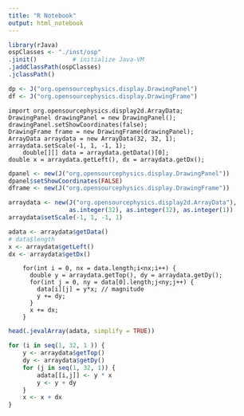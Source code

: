 ```yaml
---
title: "R Notebook"
output: html_notebook
---
```



```r
library(rJava)
ospClasses <- "./inst/osp" 
.jinit()          # initialize Java-VM
.jaddClassPath(ospClasses)
.jclassPath()
```


```r
dp <- J("org.opensourcephysics.display.DrawingPanel")
df <- J("org.opensourcephysics.display.DrawingFrame")
```

    import org.opensourcephysics.display2d.ArrayData;
    DrawingPanel drawingPanel = new DrawingPanel();
    drawingPanel.setShowCoordinates(false);
    DrawingFrame frame = new DrawingFrame(drawingPanel);
    ArrayData arraydata = new ArrayData(32, 32, 1);
    arraydata.setScale(-1, 1, -1, 1);
        double[][] data = arraydata.getData()[0];
    double x = arraydata.getLeft(), dx = arraydata.getDx();

    
```r
dpanel <- new(J("org.opensourcephysics.display.DrawingPanel"))
dpanel$setShowCoordinates(FALSE)
dframe <- new(J("org.opensourcephysics.display.DrawingFrame"))
```


```r
arraydata <- new(J("org.opensourcephysics.display2d.ArrayData"), 
                 as.integer(32), as.integer(32), as.integer(1))
arraydata$setScale(-1, 1, -1, 1)

adata <- arraydata$getData()
# data$length
x <- arraydata$getLeft()
dx <- arraydata$getDx()
```


        for(int i = 0, nx = data.length;i<nx;i++) {
          double y = arraydata.getTop(), dy = arraydata.getDy();
          for(int j = 0, ny = data[0].length;j<ny;j++) {
            data[i][j] = y*x; // magnitude
            y += dy;
          }
          x += dx;
        }


```r
head(.jevalArray(adata, simplify = TRUE))
```


```r
for (i in seq(1, 32, 1 )) {
    y <- arraydata$getTop()
    dy <- arraydata$getDy()
    for (j in seq(1, 32, 1)) {
        adata[[i,j]] <- y * x
        y <- y + dy
    }
    x <- x + dx
}
```


